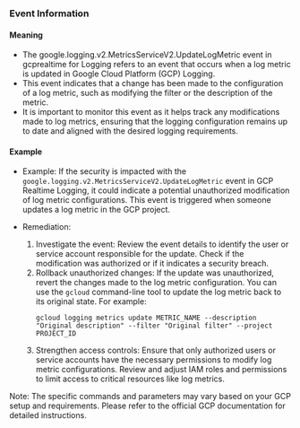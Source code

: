 
### Event Information

#### Meaning

- The google.logging.v2.MetricsServiceV2.UpdateLogMetric event in gcprealtime for Logging refers to an event that occurs when a log metric is updated in Google Cloud Platform (GCP) Logging.
- This event indicates that a change has been made to the configuration of a log metric, such as modifying the filter or the description of the metric.
- It is important to monitor this event as it helps track any modifications made to log metrics, ensuring that the logging configuration remains up to date and aligned with the desired logging requirements.

#### Example

- Example: If the security is impacted with the `google.logging.v2.MetricsServiceV2.UpdateLogMetric` event in GCP Realtime Logging, it could indicate a potential unauthorized modification of log metric configurations. This event is triggered when someone updates a log metric in the GCP project.

- Remediation:
  1. Investigate the event: Review the event details to identify the user or service account responsible for the update. Check if the modification was authorized or if it indicates a security breach.
  2. Rollback unauthorized changes: If the update was unauthorized, revert the changes made to the log metric configuration. You can use the `gcloud` command-line tool to update the log metric back to its original state. For example:
     ```
     gcloud logging metrics update METRIC_NAME --description "Original description" --filter "Original filter" --project PROJECT_ID
     ```
  3. Strengthen access controls: Ensure that only authorized users or service accounts have the necessary permissions to modify log metric configurations. Review and adjust IAM roles and permissions to limit access to critical resources like log metrics.

Note: The specific commands and parameters may vary based on your GCP setup and requirements. Please refer to the official GCP documentation for detailed instructions.

